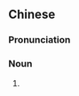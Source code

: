 ==Chinese==
{{zh-forms}}

===Pronunciation===
{{zh-pron
|m=càiluó
|c=coi3 lo4-2
|cat=n
}}

===Noun===
{{zh-noun}}

# {{zh-synonym|非洲大蝸牛}}

{{zh-cat|Snails}}